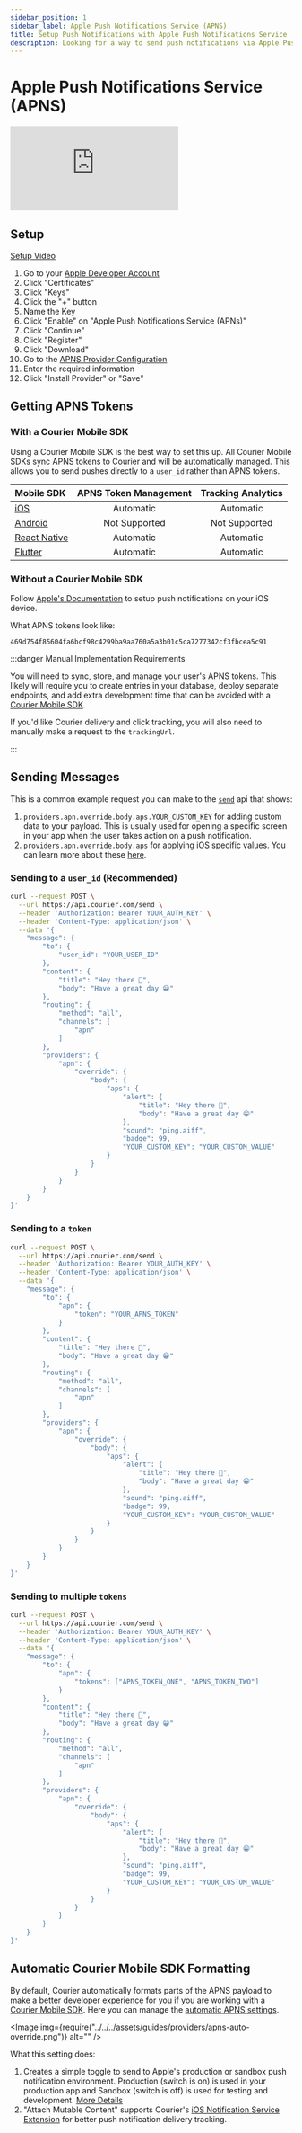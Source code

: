 ```yaml
---
sidebar_position: 1
sidebar_label: Apple Push Notifications Service (APNS)
title: Setup Push Notifications with Apple Push Notifications Service
description: Looking for a way to send push notifications via Apple Push Notifications Service? This step-by-step tutorial will show you how to integrate APNS's API the easy way.
---
```



# Apple Push Notifications Service (APNS)

<div 
  style={{
    position: 'relative',
    width: '100%',
    height: 0,
    paddingBottom: '56.25%'
  }}>
  <iframe 
    style={{
      position: 'absolute',
      top: 0,
      left: 0,
      width: '100%',
      height: '100%'
    }} 
    src="https://www.youtube.com/embed/xe_JHG9h-0Q?rel=0" 
    title="YouTube video player" 
    frameborder="0" 
    allow="accelerometer; autoplay; clipboard-write; encrypted-media; gyroscope; picture-in-picture; web-share" 
    allowfullscreen></iframe>
</div>

## Setup

[Setup Video](#)

1. Go to your [Apple Developer Account](https://developer.apple.com/account)
2. Click "Certificates"
3. Click "Keys"
4. Click the "+" button
5. Name the Key
6. Click "Enable" on "Apple Push Notifications Service (APNs)"
7. Click "Continue"
8. Click "Register"
9. Click "Download"
10. Go to the [APNS Provider Configuration](https://app.courier.com/channels/apn)
11. Enter the required information
12. Click "Install Provider" or "Save"

## Getting APNS Tokens

### With a Courier Mobile SDK

Using a Courier Mobile SDK is the best way to set this up. All Courier Mobile SDKs sync APNS tokens to Courier and will be automatically managed. This allows you to send pushes directly to a `user_id` rather than APNS tokens.

| Mobile SDK | APNS Token Management | Tracking Analytics |
| :-- | :--: | :--: |
| [iOS](https://github.com/trycourier/courier-ios#readme) | Automatic | Automatic | 
| [Android](https://github.com/trycourier/courier-android#readme) | Not Supported | Not Supported | 
| [React Native](https://github.com/trycourier/courier-react-native#readme) | Automatic | Automatic | 
| [Flutter](https://github.com/trycourier/courier-flutter#readme) | Automatic | Automatic | 

### Without a Courier Mobile SDK

Follow [Apple's Documentation](https://developer.apple.com/documentation/usernotifications) to setup push notifications on your iOS device.

What APNS tokens look like:
```
469d754f85604fa6bcf98c4299ba9aa760a5a3b01c5ca7277342cf3fbcea5c91
```

:::danger Manual Implementation Requirements

You will need to sync, store, and manage your user's APNS tokens. This likely will require you to create entries in your database, deploy separate endpoints, and add extra development time that can be avoided with a [Courier Mobile SDK](#with-a-courier-mobile-sdk).

If you'd like Courier delivery and click tracking, you will also need to manually make a request to the `trackingUrl`.

:::

## Sending Messages

This is a common example request you can make to the [`send`](../../../../reference/send/message/) api that shows:
1. `providers.apn.override.body.aps.YOUR_CUSTOM_KEY` for adding custom data to your payload. This is usually used for opening a specific screen in your app when the user takes action on a push notification.
2. `providers.apn.override.body.aps` for applying iOS specific values. You can learn more about these [here](https://developer.apple.com/documentation/usernotifications/setting_up_a_remote_notification_server/generating_a_remote_notification).

### Sending to a `user_id` (Recommended)

```bash title=cURL
curl --request POST \
  --url https://api.courier.com/send \
  --header 'Authorization: Bearer YOUR_AUTH_KEY' \
  --header 'Content-Type: application/json' \
  --data '{
	"message": {
		"to": {
			"user_id": "YOUR_USER_ID"
		},
		"content": {
			"title": "Hey there 👋",
			"body": "Have a great day 😁"
		},
		"routing": {
			"method": "all",
			"channels": [
				"apn"
			]
		},
		"providers": {
			"apn": {
				"override": {
					"body": {
						"aps": {
							"alert": {
								"title": "Hey there 👋",
								"body": "Have a great day 😁"
							},
							"sound": "ping.aiff",
							"badge": 99,
							"YOUR_CUSTOM_KEY": "YOUR_CUSTOM_VALUE"
						}
					}
				}
			}
		}
	}
}'
```

### Sending to a `token`

```bash title=cURL
curl --request POST \
  --url https://api.courier.com/send \
  --header 'Authorization: Bearer YOUR_AUTH_KEY' \
  --header 'Content-Type: application/json' \
  --data '{
	"message": {
		"to": {
			"apn": {
				"token": "YOUR_APNS_TOKEN"
			}
		},
		"content": {
			"title": "Hey there 👋",
			"body": "Have a great day 😁"
		},
		"routing": {
			"method": "all",
			"channels": [
				"apn"
			]
		},
		"providers": {
			"apn": {
				"override": {
					"body": {
						"aps": {
							"alert": {
								"title": "Hey there 👋",
								"body": "Have a great day 😁"
							},
							"sound": "ping.aiff",
							"badge": 99,
							"YOUR_CUSTOM_KEY": "YOUR_CUSTOM_VALUE"
						}
					}
				}
			}
		}
	}
}'
```

### Sending to multiple `tokens`

```bash title=cURL
curl --request POST \
  --url https://api.courier.com/send \
  --header 'Authorization: Bearer YOUR_AUTH_KEY' \
  --header 'Content-Type: application/json' \
  --data '{
	"message": {
		"to": {
			"apn": {
				"tokens": ["APNS_TOKEN_ONE", "APNS_TOKEN_TWO"]
			}
		},
		"content": {
			"title": "Hey there 👋",
			"body": "Have a great day 😁"
		},
		"routing": {
			"method": "all",
			"channels": [
				"apn"
			]
		},
		"providers": {
			"apn": {
				"override": {
					"body": {
						"aps": {
							"alert": {
								"title": "Hey there 👋",
								"body": "Have a great day 😁"
							},
							"sound": "ping.aiff",
							"badge": 99,
							"YOUR_CUSTOM_KEY": "YOUR_CUSTOM_VALUE"
						}
					}
				}
			}
		}
	}
}'
```

## Automatic Courier Mobile SDK Formatting

By default, Courier automatically formats parts of the APNS payload to make a better developer experience for you if you are working with a [Courier Mobile SDK](#with-a-courier-mobile-sdk). Here you can manage the [automatic APNS settings](https://app.courier.com/channels/apn).

<Image img={require("../../../assets/guides/providers/apns-auto-override.png")} alt="" />

What this setting does:
1. Creates a simple toggle to send to Apple's production or sandbox push notification environment. Production (switch is on) is used in your production app and Sandbox (switch is off) is used for testing and development. [More Details](https://developer.apple.com/documentation/usernotifications/setting_up_a_remote_notification_server/sending_notification_requests_to_apns#2947606)
2. "Attach Mutable Content" supports Courier's [iOS Notification Service Extension](https://github.com/trycourier/courier-ios/blob/master/Docs/PushNotifications.md#4-add-the-notification-service-extension-optional-but-recommended) for better push notification delivery tracking.